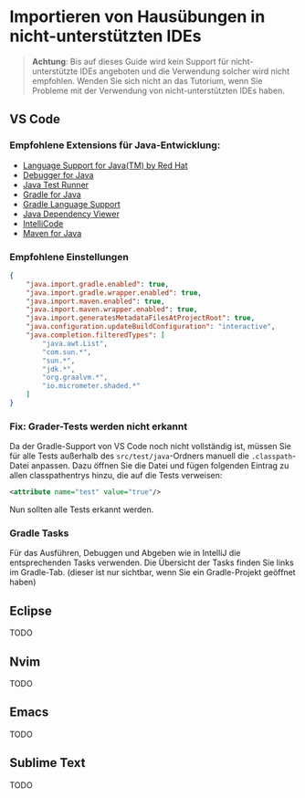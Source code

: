 # Importieren von Hausübungen in nicht-unterstützten IDEs

> **Achtung**: Bis auf dieses Guide wird kein Support für nicht-unterstützte IDEs angeboten und die Verwendung solcher wird nicht empfohlen.
Wenden Sie sich nicht an das Tutorium, wenn Sie Probleme mit der Verwendung von nicht-unterstützten IDEs haben.

## VS Code
### Empfohlene Extensions für Java-Entwicklung:
* [Language Support for Java(TM) by Red Hat](https://marketplace.visualstudio.com/items?itemName=redhat.java)
* [Debugger for Java](https://marketplace.visualstudio.com/items?itemName=vscjava.vscode-java-debug)
* [Java Test Runner](https://marketplace.visualstudio.com/items?itemName=vscjava.vscode-java-test)
* [Gradle for Java](https://marketplace.visualstudio.com/items?itemName=vscjava.vscode-gradle)
* [Gradle Language Support](https://marketplace.visualstudio.com/items?itemName=naco-siren.gradle-language)
* [Java Dependency Viewer](https://marketplace.visualstudio.com/items?itemName=vscjava.vscode-java-dependency)
* [IntelliCode](https://marketplace.visualstudio.com/items?itemName=visualstudioexptteam.vscodeintellicode)
* [Maven for Java](https://marketplace.visualstudio.com/items?itemName=vscjava.vscode-maven)

### Empfohlene Einstellungen
```json filename="settings.json"
{
    "java.import.gradle.enabled": true,
    "java.import.gradle.wrapper.enabled": true,
    "java.import.maven.enabled": true,
    "java.import.maven.wrapper.enabled": true,
    "java.import.generatesMetadataFilesAtProjectRoot": true,
    "java.configuration.updateBuildConfiguration": "interactive",
    "java.completion.filteredTypes": [
        "java.awt.List",
        "com.sun.*",
        "sun.*",
        "jdk.*",
        "org.graalvm.*",
        "io.micrometer.shaded.*"
    ]
}
```
### Fix: Grader-Tests werden nicht erkannt
Da der Gradle-Support von VS Code noch nicht vollständig ist, müssen Sie für alle Tests außerhalb des `src/test/java`-Ordners manuell die `.classpath`-Datei anpassen. Dazu öffnen Sie die Datei und fügen folgenden Eintrag zu allen classpathentrys hinzu, die auf die Tests verweisen:
```xml filename=".classpath"
<attribute name="test" value="true"/>
```
Nun sollten alle Tests erkannt werden.
### Gradle Tasks
Für das Ausführen, Debuggen und Abgeben wie in IntelliJ die entsprechenden Tasks verwenden. Die Übersicht der Tasks finden Sie links im Gradle-Tab. (dieser ist nur sichtbar, wenn Sie ein Gradle-Projekt geöffnet haben)

## Eclipse
TODO
## Nvim
TODO
## Emacs
TODO
## Sublime Text
TODO

